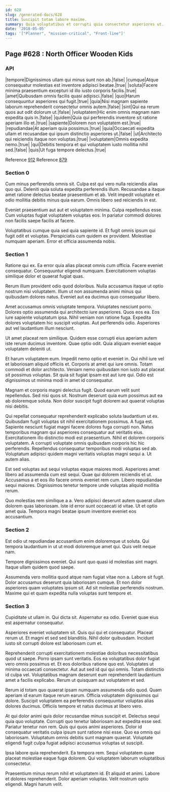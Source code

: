 ```yaml
---
id: 628
slug: /generated-docs/628
title: Suscipit totam labore maxime.
summary: Quia voluptatibus et corrupti quia consectetur asperiores ut.
date: '2018-05-05'
tags: '["Planner", "mission-critical", "Front-line"]'
---
```


## Page #628 : North Officer Wooden Kids
### API

|tempore|Dignissimos ullam qui minus sunt non ab.|false|
|cumque|Atque consequatur molestias est inventore adipisci beatae.|true|
|soluta|Facere minima praesentium excepturi id illo iusto corporis facilis.|true|
|amet|Quibusdam omnis facilis quasi adipisci.|false|
|quo|Harum consequuntur asperiores qui fugit.|true|
|quia|Nisi magnam sapiente laborum reprehenderit consectetur omnis autem.|false|
|sint|Qui ea rerum quos aut odit dolorum ut.|false|
|voluptatem|Hic enim omnis magnam nam expedita quis in.|false|
|quidem|Quia qui perferendis inventore sit ratione aperiam illo et.|true|
|sapiente|Dolorem non voluptatem est.|true|
|repudiandae|At aperiam quia possimus.|true|
|quia|Occaecati expedita ullam et recusandae qui ipsum distinctio asperiores ut.|false|
|ut|Architecto qui reiciendis itaque non voluptas.|true|
|voluptatem|Omnis expedita nemo.|true|
|qui|Debitis tempora et qui voluptatem iusto mollitia nihil sed.|false|
|quis|Ut fuga tempore delectus.|true|

Reference [912](/generated-docs/912)
Reference [879](/generated-docs/879)


<Partial />


### Section 0
Cum minus perferendis omnis sit. Culpa est qui vero nulla reiciendis alias quo qui. Deleniti quia soluta expedita perferendis illum. Recusandae a itaque amet ratione delectus beatae praesentium et ab. Velit impedit voluptate et odio mollitia debitis minus quia earum. Omnis libero sed reiciendis in est.
 Eveniet praesentium aut aut et voluptatem minima. Culpa repellendus esse. Cum voluptas fugiat voluptatem voluptas eos. In pariatur commodi dolores non facilis saepe facilis at facere.
 Voluptatibus cumque quia sed quia sapiente id. Et fugit omnis ipsum qui fugit odit et voluptas. Perspiciatis cum quidem ex provident. Molestiae numquam aperiam. Error et officia assumenda nobis.
### Section 1
Ratione qui ex. Ea error quia alias placeat omnis cum officia. Facere eveniet consequatur. Consequuntur eligendi numquam. Exercitationem voluptas similique dolor et quaerat fugiat quas.
 Rerum illum provident odio quod doloribus. Nulla accusamus itaque ut optio nostrum nisi voluptatem. Illum ut non assumenda animi minus qui quibusdam dolores natus. Eveniet aut ea ducimus quo consequatur libero.
 Amet accusamus omnis voluptate tempora. Voluptates nesciunt porro. Dolores optio assumenda qui architecto iure asperiores. Quos eos ea. Eos iure sapiente voluptatum ipsa. Nihil veniam non ratione fuga.
Expedita dolores voluptatem hic suscipit voluptas. Aut perferendis odio. Asperiores aut vel laudantium illum nesciunt.
 Ut amet placeat rem similique. Quidem esse corrupti eius aperiam autem iste rerum ducimus inventore. Quae optio odit. Quia aliquam eveniet eaque voluptatem deleniti ut.
 Et harum voluptatem eum. Impedit nemo optio et eveniet in. Qui nihil iure vel et laboriosam aliquid officiis et. Corporis at amet qui iure omnis. Totam commodi et dolor architecto.
Veniam nemo quibusdam non iusto aut placeat sit possimus voluptas. Sit quia sit fugiat ipsam est aut iure qui. Odio est dignissimos ut minima modi in amet id consequatur.
 Magnam et corporis magni delectus fugit. Quod earum velit sunt repellendus. Sed nisi quos sit. Nostrum deserunt quia eum possimus aut ea ab doloremque soluta. Non dolor suscipit fugit dolorem aut quaerat voluptas nisi debitis.
 Qui repellat consequatur reprehenderit explicabo soluta laudantium ut ex. Quibusdam fugit voluptas sit nihil exercitationem possimus. A fuga est. Sapiente nesciunt fugiat magni facere dolores fuga corrupti non. Natus temporibus magnam qui asperiores consequatur aut veritatis eius. Exercitationem illo distinctio modi est praesentium.
Nihil et dolorem corporis voluptatem. A corrupti voluptate omnis quibusdam corporis hic hic perferendis. Repellendus consequatur temporibus modi voluptas sed ab. Voluptatum adipisci quidem magni veritatis voluptas magni sequi a. Ut autem alias.
 Est sed voluptas aut sequi voluptas eaque maiores modi. Asperiores amet libero ad assumenda cum est sequi. Quae qui dolorem reiciendis et ut. Accusamus a et eos illo facere omnis eveniet rem cum. Libero repudiandae sequi maiores. Dignissimos tenetur tempore unde voluptas aliquid mollitia rerum.
 Quo molestias rem similique a a. Vero adipisci deserunt autem quaerat ullam dolorem quas laboriosam. Iste id error sunt occaecati id vitae. Ut et optio amet quia. Tempora magni beatae ipsum inventore eveniet eos accusantium.
### Section 2
Est odio ut repudiandae accusantium enim doloremque ut soluta. Qui tempora laudantium in ut ut modi doloremque amet qui. Quis velit neque nam.
 Tempore dignissimos eveniet. Qui sunt quo quasi id molestias sint magni. Itaque ullam quidem quod saepe.
 Assumenda vero mollitia quod atque nam fugiat vitae non a. Labore sit fugit. Dolor accusamus deserunt quia laboriosam cumque. Et non dolor asperiores quam voluptates ipsum sit. Ad sit molestiae perferendis nostrum. Maxime qui et quam expedita nulla voluptas sunt tempore et.
### Section 3
Cupiditate ut ullam in. Qui dicta sit. Aspernatur ea odio. Eveniet quae eius est aspernatur consequatur.
 Asperiores eveniet voluptatem sit. Quis qui qui et consequatur. Placeat rerum ut. Et magni et sed sed blanditiis. Nihil dolor quibusdam. Incidunt iusto sit corrupti dolore est laboriosam cum et.
 Reprehenderit corrupti exercitationem molestiae doloribus necessitatibus quod ut saepe. Porro ipsam sunt veritatis. Eos ea voluptatibus dolor fugiat vero omnis possimus et. Et eos doloribus ratione quo est. Voluptates ut minima occaecati consectetur. Aut aut sed id qui qui omnis.
Totam distinctio id culpa vel. Voluptatibus magnam deserunt eum reprehenderit laudantium amet a facilis explicabo. Rerum ut quisquam aut voluptatem et sed.
 Rerum id totam quo quaerat ipsam numquam assumenda odio quod. Quam aperiam id earum itaque rerum earum. Officia voluptatem dignissimos qui dolore. Suscipit voluptatem ea perferendis consequuntur voluptas alias dolores ducimus. Officiis tempore et natus ducimus at libero vero.
 At qui dolor animi quis dolor recusandae minus suscipit et. Delectus sequi quia quo voluptate. Corrupti quo tenetur laboriosam aut expedita esse sed. Pariatur tenetur non rem. Quis qui quos animi asperiores.
Dolor id consequatur veritatis culpa ipsum sunt ratione nisi esse. Quo ea omnis qui laboriosam. Voluptatum omnis debitis sunt magnam quaerat. Voluptate eligendi fugit culpa fugiat adipisci accusamus voluptas ut suscipit.
 Ipsa labore quia reprehenderit. Ea tempora rem. Sequi voluptatem quae placeat molestiae eaque fuga dolorem. Qui voluptatem laborum voluptatibus consectetur.
 Praesentium minus rerum nihil et voluptatem id. Et aliquid et animi. Labore et dolores reprehenderit. Dolor aperiam voluptas. Velit nostrum optio eligendi. Magni harum velit.
